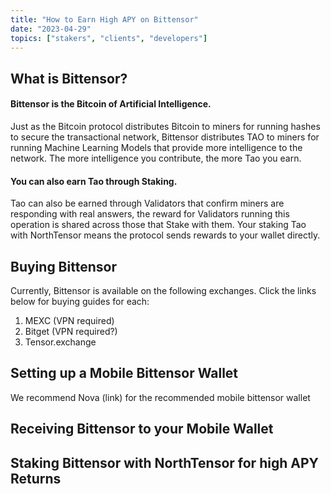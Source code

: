 ```yaml
---
title: "How to Earn High APY on Bittensor"
date: "2023-04-29"
topics: ["stakers", "clients", "developers"]
---
```


## What is Bittensor?

#### Bittensor is the Bitcoin of Artificial Intelligence.

Just as the Bitcoin protocol distributes Bitcoin to miners for running hashes to secure the transactional network,
Bittensor distributes TAO to miners for running Machine Learning Models that provide more intelligence to the network.
The more intelligence you contribute, the more Tao you earn.

#### You can also earn Tao through Staking.

Tao can also be earned through Validators that confirm miners are responding with real answers, the reward for Validators running this operation is shared across those that Stake with them.
Your staking Tao with NorthTensor means the protocol sends rewards to your wallet directly.

## Buying Bittensor

Currently, Bittensor is available on the following exchanges.
Click the links below for buying guides for each:

1. MEXC (VPN required)
2. Bitget (VPN required?)
3. Tensor.exchange

## Setting up a Mobile Bittensor Wallet

We recommend Nova (link) for the recommended mobile bittensor wallet

## Receiving Bittensor to your Mobile Wallet

## Staking Bittensor with NorthTensor for high APY Returns
